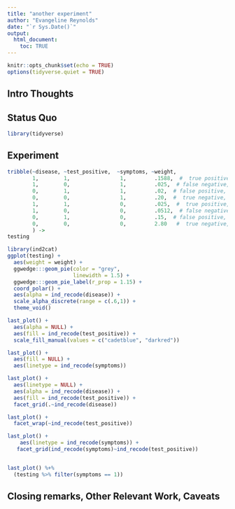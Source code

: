 ```yaml
---
title: "another experiment"
author: "Evangeline Reynolds"
date: "`r Sys.Date()`"
output: 
  html_document:
    toc: TRUE
---
```


```r
knitr::opts_chunk$set(echo = TRUE)
options(tidyverse.quiet = TRUE)
```




## Intro Thoughts


## Status Quo

```r
library(tidyverse)

```

## Experiment


```r
tribble(~disease, ~test_positive,  ~symptoms, ~weight, 
        1,        1,                1,         .1588,  #  true positive, symptoms
        1,        0,                1,         .025,  # false negative, symptoms
        0,        1,                1,         .02,  # false positive, symptoms
        0,        0,                1,         .20,  #  true negative, symptoms
        1,        1,                0,         .025,  #  true positive, no symptoms
        1,        0,                0,         .0512,  # false negative, no symptoms
        0,        1,                0,         .15,  # false positive, no symptoms
        0,        0,                0,         2.80   #  true negative, no symptoms
        ) ->
testing

library(ind2cat)
ggplot(testing) +
  aes(weight = weight) +
  ggwedge:::geom_pie(color = "grey",
                     linewidth = 1.5) + 
  ggwedge:::geom_pie_label(r_prop = 1.15) + 
  coord_polar() +
  aes(alpha = ind_recode(disease)) + 
  scale_alpha_discrete(range = c(.6,1)) + 
  theme_void()

last_plot() +
  aes(alpha = NULL) +
  aes(fill = ind_recode(test_positive)) + 
  scale_fill_manual(values = c("cadetblue", "darkred"))

last_plot() +
  aes(fill = NULL) +
  aes(linetype = ind_recode(symptoms))
```

```r
last_plot() +
  aes(linetype = NULL) + 
  aes(alpha = ind_recode(disease)) +
  aes(fill = ind_recode(test_positive)) +
  facet_grid(.~ind_recode(disease))

last_plot() +
  facet_wrap(~ind_recode(test_positive))

last_plot() +
    aes(linetype = ind_recode(symptoms)) + 
   facet_grid(ind_recode(symptoms)~ind_recode(test_positive)) 


last_plot() %+%
  (testing %>% filter(symptoms == 1))
```



## Closing remarks, Other Relevant Work, Caveats
